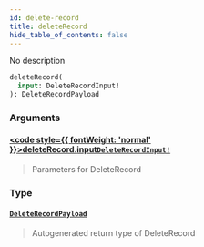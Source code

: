 ```yaml
---
id: delete-record
title: deleteRecord
hide_table_of_contents: false
---
```








No description

```graphql
deleteRecord(
  input: DeleteRecordInput!
): DeleteRecordPayload
```


### Arguments

#### [<code style={{ fontWeight: 'normal' }}>deleteRecord.<b>input</b></code>](#)<Bullet />[`DeleteRecordInput!`](/docs/graphql-api/beta/reference/inputs/delete-record-input) <Badge class="secondary" text="non-null"/> <Badge class="secondary" text="input"/>
> Parameters for DeleteRecord
> 

### Type

#### [`DeleteRecordPayload`](/docs/graphql-api/beta/reference/objects/delete-record-payload) <Badge class="secondary" text="object"/>
> Autogenerated return type of DeleteRecord
> 





